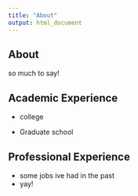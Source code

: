 ```yaml
---
title: "About"
output: html_document
---
```


## About
so much to say!

## Academic Experience
* college

* Graduate school

## Professional Experience
* some jobs ive had in the past
* yay!